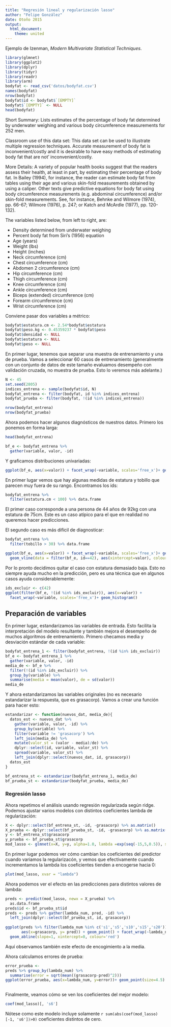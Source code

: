 ```yaml
---
title: "Regresión lineal y regularización lasso"
author: "Felipe González"
date: Otoño 2015
output: 
  html_document: 
    theme: united
---
```


Ejemplo de Izenman, *Modern Multivariate Statistical Techniques*.

```r
library(glmnet)
library(ggplot2)
library(dplyr)
library(tidyr)
library(readr)
library(arm)
bodyfat <- read_csv('datos/bodyfat.csv')
names(bodyfat)
nrow(bodyfat) 
bodyfat$id <- bodyfat$`[EMPTY]`
bodyfat$`[EMPTY]` <- NULL
head(bodyfat)
```

Short Summary:
Lists estimates of the percentage of body fat determined by underwater
 weighing and various body circumference measurements for 252 men. 

 Classroom use of this data set:
 This data set can be used to illustrate multiple regression techniques.
 Accurate measurement of body fat is inconvenient/costly and it is 
 desirable to have easy methods of estimating body fat that are not' inconvenient/costly.

 More Details:
 A variety of popular health books suggest that the readers assess their
 health, at least in part, by estimating their percentage of body fat. In
 Bailey (1994), for instance, the reader can estimate body fat from tables
 using their age and various skin-fold measurements obtained by using a
 caliper. Other texts give predictive equations for body fat using body 
 circumference measurements (e.g. abdominal circumference) and/or skin-fold
 measurements. See, for instance, Behnke and Wilmore (1974), pp. 66-67;
 Wilmore (1976), p. 247; or Katch and McArdle (1977), pp. 120-132). 
 

 The variables listed below, from left to right, are: 

 - Density determined from underwater weighing
- Percent body fat from Siri's (1956) equation
-  Age (years)
-  Weight (lbs)
-  Height (inches)
-  Neck circumference (cm)
-  Chest circumference (cm)
-  Abdomen 2 circumference (cm)
-  Hip circumference (cm)
-  Thigh circumference (cm)
-  Knee circumference (cm)
-  Ankle circumference (cm)
-  Biceps (extended) circumference (cm)
-  Forearm circumference (cm)
-  Wrist circumference (cm)

Conviene pasar dos variables a métrico:

```r
bodyfat$estatura.cm <- 2.54*bodyfat$estatura
bodyfat$peso.kg <- 0.45359237 * bodyfat$peso
bodyfat$densidad <- NULL
bodyfat$estatura <- NULL
bodyfat$peso <- NULL
```


En primer lugar, tenemos que separar una muestra de entrenamiento y una de prueba.
Vamos a seleccionar 60 casos de entrenamiento (generalmente con un conjunto de datos de este
tamaño evaluamos desempeño con validación cruzada, no muestra de prueba. Esto lo veremos más adelante.)


```r
N <- 45
set.seed(2805)
indices_entrena <- sample(bodyfat$id, N)
bodyfat_entrena <- filter(bodyfat, id %in% indices_entrena)
bodyfat_prueba <- filter(bodyfat, !(id %in% indices_entrena))

nrow(bodyfat_entrena)
nrow(bodyfat_prueba)
```


Ahora podemos hacer algunos diagnósticos de nuestros datos. Primero los ponemos
en forma larga:


```r
head(bodyfat_entrena)

bf_e <- bodyfat_entrena %>%
  gather(variable, valor, -id)
```

Y graficamos distribuciones univariadas:

```r

ggplot(bf_e, aes(x=valor)) + facet_wrap(~variable, scales='free_x')+ geom_histogram() 
```

En primer lugar vemos que hay algunas medidas de estatura y tobillo que parecen
muy fuera de su rango. Encontramos los ids:

```r
bodyfat_entrena %>%
  filter(estatura.cm < 100) %>% data.frame
```
El primer caso corresponde a una persona de 44 años de 92kg con una estatura de 75cm. Este
es un caso atípico para el que en realidad no queremos hacer predicciones.

El segundo caso es más difícil de diagnosticar:
```r
bodyfat_entrena %>%
  filter(tobillo > 30) %>% data.frame
```
```r
ggplot(bf_e, aes(x=valor)) + facet_wrap(~variable, scales='free_x')+ geom_histogram() +
  geom_vline(data = filter(bf_e, id==42), aes(xintercept=valor), colour='red')
```

Por lo pronto decidimos quitar el caso con estatura demasiado baja. Esto no siempre ayuda mucho
en la predicción, pero es una técnica que en algunos casos ayuda considerablemente:

```r
ids_excluir <- c(42)
ggplot(filter(bf_e, !(id %in% ids_excluir)), aes(x=valor)) + 
  facet_wrap(~variable, scales='free_x')+ geom_histogram() 
```


Preparación de variables
---


En primer lugar, estandarizamos las variables de entrada. Esto facilita la interpretación
del modelo resultante y también mejora el desempeño de muchos algoritmos de entrenamiento. Primero
checamos media y desviación estándar de cada variable:
```r
bodyfat_entrena_1 <- filter(bodyfat_entrena, !(id %in% ids_excluir))
bf_e <- bodyfat_entrena_1 %>%
  gather(variable, valor, -id)
media_de <- bf_e %>%
  filter(!(id %in% ids_excluir)) %>%
  group_by(variable) %>%
  summarise(media = mean(valor), de = sd(valor))
media_de
```



Y ahora estandarizamos las variables originales (no es necesario estandarizar la respuesta, 
que es grasacorp). Vamos a crear una función para hacer esto:
```r
estandarizar <- function(nuevos_dat, media_de){
  datos_est <- nuevos_dat %>%
    gather(variable, valor, -id) %>%
    group_by(variable) %>%
    filter(variable != 'grasacorp') %>%
    left_join(media_de) %>%
    mutate(valor_st = (valor - media)/de) %>%
    dplyr::select(id, variable, valor_st) %>%
    spread(variable, valor_st) %>%
    left_join(dplyr::select(nuevos_dat, id, grasacorp))
  datos_est
}
```
```r
bf_entrena_st <- estandarizar(bodyfat_entrena_1, media_de)
bf_prueba_st <- estandarizar(bodyfat_prueba, media_de)

```





### Regresión lasso

Ahora repetimos el análisis usando regresión regularizada según ridge. Podemos ajustar varios modelos con distintos coeficientes lambda de regularización:

```r
X <- dplyr::select(bf_entrena_st, -id, -grasacorp) %>% as.matrix()
X_prueba <- dplyr::select(bf_prueba_st, -id, -grasacorp) %>% as.matrix()
y <- bf_entrena_st$grasacorp
y_prueba <- bf_prueba_st$grasacorp
mod_lasso <- glmnet(x=X, y=y, alpha=1.0, lambda =exp(seq(-15,5,0.5)), standardize=FALSE)
```

En primer lugar podemos ver cómo cambian los coeficientes del predictor cuando variamos la regularizacón, y vemos que efectivamente cuando incrementamos la lambda los coeficientes tienden a encogerse hacia 0:

```r
plot(mod_lasso, xvar = "lambda")
```

Ahora podemos ver el efecto en las predicciones para distintos valores de lambda:

```r
preds <- predict(mod_lasso, newx = X_prueba) %>%
  as.data.frame 
preds$id <- bf_prueba_st$id
preds <- preds %>% gather(lambda_num, pred, -id) %>%
  left_join(dplyr::select(bf_prueba_st, id, grasacorp)) 
  
ggplot(preds %>% filter(lambda_num %in% c('s1','s5','s10','s15','s20')), 
       aes(x=grasacorp, y= pred)) + geom_point() + facet_wrap(~lambda_num)+
  geom_abline(slope=1, xintercept=0, colour='red')
```
Aquí observamos también este efecto de encogimiento a la media.

Ahora calculamos errores de prueba:

```r
error_prueba <- 
preds %>% group_by(lambda_num) %>%
  summarise(error = sqrt(mean((grasacorp-pred)^2)))
ggplot(error_prueba, aes(x=lambda_num, y=error))+ geom_point(size=4.5)
  
```

Finalmente, veamos cómo se ven los coeficientes del mejor modelo:

```r
coef(mod_lasso)[, 's6']
```

Nótese como este modelo incluye solamente `r sum(abs(coef(mod_lasso)[-1, 's6'])>0)`
coeficientes distintos de cero.